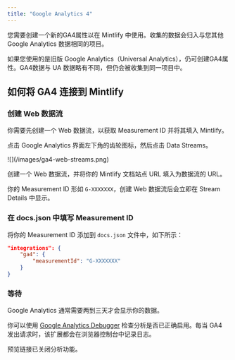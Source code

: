 ```yaml
---
title: "Google Analytics 4"
---
```


您需要创建一个新的<Tooltip tip="Google Analytics 4">GA4</Tooltip>属性以在 Mintlify 中使用。收集的数据会归入与您其他 Google Analytics 数据相同的项目。

如果您使用的是旧版 Google Analytics（Universal Analytics），仍可创建<Tooltip tip="Google Analytics 4">GA4</Tooltip>属性。<Tooltip tip="Google Analytics 4">GA4</Tooltip>数据与 UA 数据略有不同，但仍会被收集到同一项目中。

## 如何将 GA4 连接到 Mintlify

### 创建 Web 数据流

你需要先创建一个 Web 数据流，以获取 Measurement ID 并将其填入 Mintlify。

点击 Google Analytics 界面左下角的齿轮图标，然后点击 Data Streams。

<Frame>![](/images/ga4-web-streams.png)</Frame>

创建一个 Web 数据流，并将你的 Mintlify 文档站点 URL 填入为数据流的 URL。

你的 Measurement ID 形如 `G-XXXXXXX`，创建 Web 数据流后会立即在 Stream Details 中显示。

### 在 docs.json 中填写 Measurement ID

将你的 Measurement ID 添加到 `docs.json` 文件中，如下所示：

```json docs.json
"integrations": {
    "ga4": {
        "measurementId": "G-XXXXXXX"
    }
}
```

### 等待

Google Analytics 通常需要两到三天才会显示你的数据。

你可以使用 [Google Analytics Debugger](https://chrome.google.com/webstore/detail/google-analytics-debugger/jnkmfdileelhofjcijamephohjechhna?hl=en) 检查分析是否已正确启用。每当 GA4 发出请求时，该扩展都会在浏览器控制台中记录日志。

<Note>

预览链接已关闭分析功能。

</Note>
